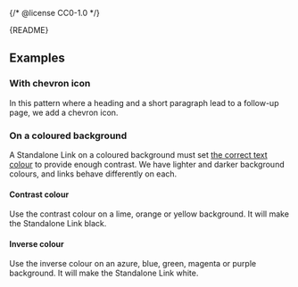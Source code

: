 {/* @license CC0-1.0 */}


<Meta of={StandaloneLinkStories} />

<Markdown>{README}</Markdown>

<Primary />

<Controls />

## Examples

### With chevron icon

In this pattern where a heading and a short paragraph lead to a follow-up page, we add a chevron icon.

<Canvas of={StandaloneLinkStories.WithChevronIcon} />

### On a coloured background

A Standalone Link on a coloured background must set [the correct text colour](?path=/docs/brand-design-tokens-colour--docs#pairing-foreground-with-background-colours) to provide enough contrast.
We have lighter and darker background colours, and links behave differently on each.

#### Contrast colour

Use the contrast colour on a lime, orange or yellow background.
It will make the Standalone Link black.

<Canvas of={StandaloneLinkStories.ContrastColour} />

#### Inverse colour

Use the inverse colour on an azure, blue, green, magenta or purple background.
It will make the Standalone Link white.

<Canvas of={StandaloneLinkStories.InverseColour} />
